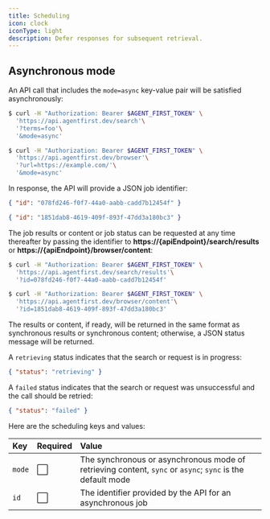```yaml
---
title: Scheduling
icon: clock
iconType: light
description: Defer responses for subsequent retrieval.
---
```



## Asynchronous mode

An API call that includes the `mode=async` key-value pair will be satisfied asynchronously:

```bash
$ curl -H "Authorization: Bearer $AGENT_FIRST_TOKEN" \
  'https://api.agentfirst.dev/search'\
  '?terms=foo'\
  '&mode=async'
```

```bash
$ curl -H "Authorization: Bearer $AGENT_FIRST_TOKEN" \
  'https://api.agentfirst.dev/browser'\
  '?url=https://example.com/'\
  '&mode=async'
```

In response, the API will provide a JSON job identifier:

```json
{ "id": "078fd246-f0f7-44a0-aabb-cadd7b12454f" }
```

```json
{ "id": "1851dab8-4619-409f-893f-47dd3a180bc3" }
```

The job results or content or job status can be requested at any time thereafter by passing the
identifier to **https://&zwj;{apiEndpoint}/search/results** or
**https://&zwj;{apiEndpoint}/browser/content**:

```bash
$ curl -H "Authorization: Bearer $AGENT_FIRST_TOKEN" \
  'https://api.agentfirst.dev/search/results'\
  '?id=078fd246-f0f7-44a0-aabb-cadd7b12454f'
```

```bash
$ curl -H "Authorization: Bearer $AGENT_FIRST_TOKEN" \
  'https://api.agentfirst.dev/browser/content'\
  '?id=1851dab8-4619-409f-893f-47dd3a180bc3'
```

The results or content, if ready, will be returned in the <Link href='search#response-format'>same
format as synchronous results</Link> or <Link href='browser#response-format'>synchronous
content</Link>; otherwise, a JSON status message will be returned.

A `retrieving` status indicates that the search or request is in progress:

```json
{ "status": "retrieving" }
```

A `failed` status indicates that the search or request was unsuccessful and the call should be
retried:

```json
{ "status": "failed" }
```

Here are the scheduling keys and values:

| Key    | Required | Value                                                                                                     |
| :----- | :------- | :-------------------------------------------------------------------------------------------------------- |
| `mode` | ⬜       | The synchronous or asynchronous mode of retrieving content, `sync` or `async`; `sync` is the default mode |
| `id`   | ⬜       | The identifier provided by the API for an asynchronous job                                                |
